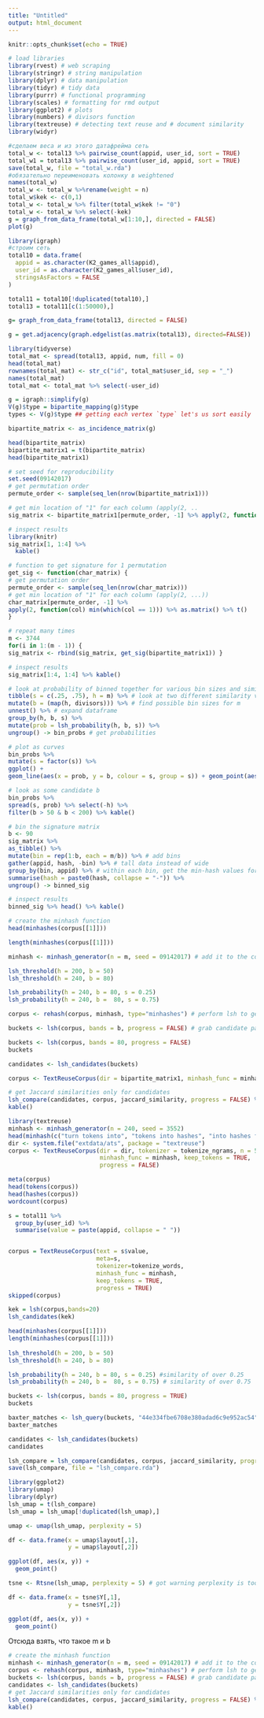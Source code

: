 ```yaml
---
title: "Untitled"
output: html_document
---
```


```r
knitr::opts_chunk$set(echo = TRUE)
```

```r
# load libraries
library(rvest) # web scraping 
library(stringr) # string manipulation 
library(dplyr) # data manipulation 
library(tidyr) # tidy data
library(purrr) # functional programming 
library(scales) # formatting for rmd output 
library(ggplot2) # plots
library(numbers) # divisors function 
library(textreuse) # detecting text reuse and # document similarity
library(widyr)
```


```r
#сделаем веса и из этого датафрейма сеть
total_w <- total13 %>% pairwise_count(appid, user_id, sort = TRUE)
total_w1 = total13 %>% pairwise_count(user_id, appid, sort = TRUE)
save(total_w, file = "total_w.rda")
#обязательно переименовать колонку в weightened
names(total_w)
total_w <- total_w %>%rename(weight = n)
total_w$kek <- c(0,1)
total_w <- total_w %>% filter(total_w$kek != "0")
total_w <- total_w %>% select(-kek)
g = graph_from_data_frame(total_w[1:10,], directed = FALSE)
plot(g)
```




```r
library(igraph)
#строим сеть
total10 = data.frame(
  appid = as.character(K2_games_all$appid),
  user_id = as.character(K2_games_all$user_id),
  stringsAsFactors = FALSE
)

total11 = total10[!duplicated(total10),]
total13 = total11[c(1:50000),]

g= graph_from_data_frame(total13, directed = FALSE)

g = get.adjacency(graph.edgelist(as.matrix(total13), directed=FALSE))
```


```r
library(tidyverse)
total_mat <- spread(total13, appid, num, fill = 0)
head(total_mat)
rownames(total_mat) <- str_c("id", total_mat$user_id, sep = "_")
names(total_mat)
total_mat <- total_mat %>% select(-user_id)

g = igraph::simplify(g)
V(g)$type = bipartite_mapping(g)$type
types <- V(g)$type ## getting each vertex `type` let's us sort easily

bipartite_matrix <- as_incidence_matrix(g)

head(bipartite_matrix)
bipartite_matrix1 = t(bipartite_matrix)
head(bipartite_matrix1)
```

```r
# set seed for reproducibility
set.seed(09142017)
# get permutation order
permute_order <- sample(seq_len(nrow(bipartite_matrix1)))

# get min location of "1" for each column (apply(2, ..
sig_matrix <- bipartite_matrix1[permute_order, -1] %>% apply(2, function(col) min(which(col == 1))) %>% as.matrix() %>% t()

# inspect results
library(knitr)
sig_matrix[1, 1:4] %>% 
  kable()
```

```r
# function to get signature for 1 permutation
get_sig <- function(char_matrix) {
# get permutation order
permute_order <- sample(seq_len(nrow(char_matrix)))
# get min location of "1" for each column (apply(2, ...))
char_matrix[permute_order, -1] %>%
apply(2, function(col) min(which(col == 1))) %>% as.matrix() %>% t()
}

# repeat many times
m <- 3744
for(i in 1:(m - 1)) {
sig_matrix <- rbind(sig_matrix, get_sig(bipartite_matrix1)) }

# inspect results
sig_matrix[1:4, 1:4] %>% kable()
```

```r
# look at probability of binned together for various bin sizes and similarity values
tibble(s = c(.25, .75), h = m) %>% # look at two different similarity values
mutate(b = (map(h, divisors))) %>% # find possible bin sizes for m 
unnest() %>% # expand dataframe
group_by(h, b, s) %>%
mutate(prob = lsh_probability(h, b, s)) %>%
ungroup() -> bin_probs # get probabilities

# plot as curves
bin_probs %>%
mutate(s = factor(s)) %>%
ggplot() +
geom_line(aes(x = prob, y = b, colour = s, group = s)) + geom_point(aes(x = prob, y = b, colour = factor(s)))

# look as some candidate b
bin_probs %>%
spread(s, prob) %>% select(-h) %>%
filter(b > 50 & b < 200) %>% kable()
```

```r
# bin the signature matrix
b <- 90 
sig_matrix %>%
as_tibble() %>%
mutate(bin = rep(1:b, each = m/b)) %>% # add bins
gather(appid, hash, -bin) %>% # tall data instead of wide
group_by(bin, appid) %>% # within each bin, get the min-hash values for each song
summarise(hash = paste0(hash, collapse = "-")) %>%
ungroup() -> binned_sig

# inspect results
binned_sig %>% head() %>% kable()
```



```r
# create the minhash function
head(minhashes(corpus[[1]]))

length(minhashes(corpus[[1]]))

minhash <- minhash_generator(n = m, seed = 09142017) # add it to the corpus

lsh_threshold(h = 200, b = 50)
lsh_threshold(h = 240, b = 80)

lsh_probability(h = 240, b = 80, s = 0.25)
lsh_probability(h = 240, b =  80, s = 0.75)

corpus <- rehash(corpus, minhash, type="minhashes") # perform lsh to get buckets

buckets <- lsh(corpus, bands = b, progress = FALSE) # grab candidate pairs

buckets <- lsh(corpus, bands = 80, progress = FALSE)
buckets

candidates <- lsh_candidates(buckets)

corpus <- TextReuseCorpus(dir = bipartite_matrix1, minhash_func = minhash, keep_tokens = TRUE)

# get Jaccard similarities only for candidates
lsh_compare(candidates, corpus, jaccard_similarity, progress = FALSE) %>% arrange(desc(score)) %>%
kable()
```



```r
library(textreuse)
minhash <- minhash_generator(n = 240, seed = 3552)
head(minhash(c("turn tokens into", "tokens into hashes", "into hashes fast")))
dir <- system.file("extdata/ats", package = "textreuse")
corpus <- TextReuseCorpus(dir = dir, tokenizer = tokenize_ngrams, n = 5,
                          minhash_func = minhash, keep_tokens = TRUE,
                          progress = FALSE)

meta(corpus)
head(tokens(corpus))
head(hashes(corpus))
wordcount(corpus)

s = total11 %>% 
  group_by(user_id) %>%
  summarise(value = paste(appid, collapse = " "))


corpus = TextReuseCorpus(text = s$value,
                         meta=s,
                         tokenizer=tokenize_words,
                         minhash_func = minhash, 
                         keep_tokens = TRUE,
                         progress = TRUE)
skipped(corpus)

kek = lsh(corpus,bands=20)                          
lsh_candidates(kek)

head(minhashes(corpus[[1]]))
length(minhashes(corpus[[1]]))
                          
lsh_threshold(h = 200, b = 50)   
lsh_threshold(h = 240, b = 80)

lsh_probability(h = 240, b = 80, s = 0.25) #similarity of over 0.25
lsh_probability(h = 240, b =  80, s = 0.75) # similarity of over 0.75

buckets <- lsh(corpus, bands = 80, progress = TRUE)
buckets

baxter_matches <- lsh_query(buckets, "44e334fbe6708e380adad6c9e952ac54") # ID of the corpus
baxter_matches

candidates <- lsh_candidates(buckets)
candidates

lsh_compare = lsh_compare(candidates, corpus, jaccard_similarity, progress = TRUE)
save(lsh_compare, file = "lsh_compare.rda")
```

```r
library(ggplot2)
library(umap)
library(dplyr)
lsh_umap = t(lsh_compare)
lsh_umap = lsh_umap[!duplicated(lsh_umap),]

umap <- umap(lsh_umap, perplexity = 5)

df <- data.frame(x = umap$layout[,1],
                 y = umap$layout[,2])

ggplot(df, aes(x, y)) +
  geom_point()
```

```r
tsne <- Rtsne(lsh_umap, perplexity = 5) # got warning perplexity is too large

df <- data.frame(x = tsne$Y[,1],
                 y = tsne$Y[,2])

ggplot(df, aes(x, y)) +
  geom_point()
```


Отсюда взять, что такое m и b
```r
# create the minhash function
minhash <- minhash_generator(n = m, seed = 09142017) # add it to the corpus
corpus <- rehash(corpus, minhash, type="minhashes") # perform lsh to get buckets
buckets <- lsh(corpus, bands = b, progress = FALSE) # grab candidate pairs
candidates <- lsh_candidates(buckets)
# get Jaccard similarities only for candidates
lsh_compare(candidates, corpus, jaccard_similarity, progress = FALSE) %>% arrange(desc(score)) %>%
kable()
```




